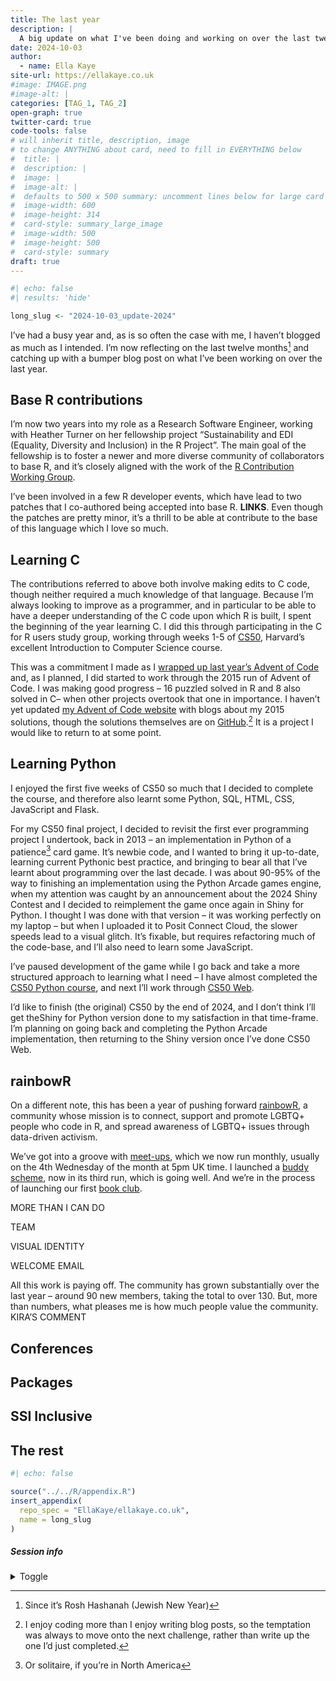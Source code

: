 ```yaml
---
title: The last year
description: |
  A big update on what I've been doing and working on over the last twelve months
date: 2024-10-03
author: 
  - name: Ella Kaye
site-url: https://ellakaye.co.uk
#image: IMAGE.png
#image-alt: |
categories: [TAG_1, TAG_2]
open-graph: true
twitter-card: true
code-tools: false
# will inherit title, description, image
# to change ANYTHING about card, need to fill in EVERYTHING below
#  title: |
#  description: |
#  image: |
#  image-alt: |
#  defaults to 500 x 500 summary: uncomment lines below for large card
#  image-width: 600 
#  image-height: 314
#  card-style: summary_large_image 
#  image-width: 500
#  image-height: 500
#  card-style: summary
draft: true
---
```


<!--------------- set up ----------------->

```r
#| echo: false
#| results: 'hide'

long_slug <- "2024-10-03_update-2024"
```

<!--------------- post content ----------------->

I've had a busy year and, as is so often the case with me, I haven't blogged as much as I intended. I'm now reflecting on the last twelve months^[Since it's Rosh Hashanah (Jewish New Year)] and catching up with a bumper blog post on what I've been working on over the last year.

## Base R contributions
I'm now two years into my role as a Research Software Engineer, working with Heather Turner on her fellowship project "Sustainability and EDI (Equality, Diversity and Inclusion) in the R Project". The main goal of the fellowship is to foster a newer and more diverse community of collaborators to base R, and it's closely aligned with the work of the [R Contribution Working Group](https://contributor.r-project.org).

I've been involved in a few R developer events, which have lead to two patches that I co-authored being accepted into base R. **LINKS**. Even though the patches are pretty minor, it's a thrill to be able at contribute to the base of this language which I love so much.

## Learning C

The contributions referred to above both involve making edits to C code, though neither required a much knowledge of that language. Because I'm always looking to improve as a programmer, and in particular to be able to have a deeper understanding of the C code upon which R is built, I spent the beginning of the year learning C. I did this through participating in the C for R users study group, working through weeks 1-5 of [CS50](https://cs50.harvard.edu/x/2024/), Harvard's excellent Introduction to Computer Science course.

This was a commitment I made as I [wrapped up last year's Advent of Code](../2023-12-30_advent-of-code-2023/index.qmd) and, as I planned, I did started to work through the 2015 run of Advent of Code. I was making good progress -- 16 puzzled solved in R and 8 also solved in C-- when other projects overtook that one in importance. I haven't yet updated [my Advent of Code website](https://adventofcode.ellakaye.co.uk) with blogs about my 2015 solutions, though the solutions themselves are on [GitHub](https://github.com/EllaKaye/advent-of-code/tree/main/2015).^[I enjoy coding more than I enjoy writing blog posts, so the temptation was always to move onto the next challenge, rather than write up the one I'd just completed.] It is a project I would like to return to at some point.

## Learning Python

I enjoyed the first five weeks of CS50 so much that I decided to complete the course, and therefore also learnt some Python, SQL, HTML, CSS, JavaScript and Flask.

For my CS50 final project, I decided to revisit the first ever programming project I undertook, back in 2013 -- an implementation in Python of a patience^[Or solitaire, if you're in North America] card game. It's newbie code, and I wanted to bring it up-to-date, learning current Pythonic best practice, and bringing to bear all that I've learnt about programming over the last decade. I was about 90-95% of the way to finishing an implementation using the Python Arcade games engine, when my attention was caught by an announcement about the 2024 Shiny Contest and I decided to reimplement the game once again in Shiny for Python. I thought I was done with that version -- it was working perfectly on my laptop -- but when I uploaded it to Posit Connect Cloud, the slower speeds lead to a visual glitch. It's fixable, but requires refactoring much of the code-base, and I'll also need to learn some JavaScript. 

I've paused development of the game while I go back and take a more structured approach to learning what I need -- I have almost completed the [CS50 Python course](https://cs50.harvard.edu/python/2022/), and next I'll work through [CS50 Web](https://cs50.harvard.edu/web/2020/). 

I'd like to finish (the original) CS50 by the end of 2024, and I don't think I'll get theShiny for Python version done to my satisfaction in that time-frame. I'm planning on going back and completing the Python Arcade implementation, then returning to the Shiny version once I've done CS50 Web.

## rainbowR

On a different note, this has been a year of pushing forward [rainbowR](https://rainbowr.org), a community whose mission is to connect, support and promote LGBTQ+ people who code in R, and spread awareness of LGBTQ+ issues through data-driven activism. 

We've got into a groove with [meet-ups](https://rainbowr.org/meetups), which we now run monthly, usually on the 4th Wednesday of the month at 5pm UK time. I launched a [buddy scheme](https://rainbowr.org/buddies), now in its third run, which is going well. And we're in the process of launching our first [book club](https://rainbowr.org/book-club).

MORE THAN I CAN DO

TEAM

VISUAL IDENTITY

WELCOME EMAIL

All this work is paying off. The community has grown substantially over the last year -- around 90 new members, taking the total to over 130. But, more than numbers, what pleases me is how much people value the community. KIRA'S COMMENT

## Conferences

## Packages

## SSI Inclusive

## The rest

<!--------------- appendices go here ----------------->

```r
#| echo: false

source("../../R/appendix.R")
insert_appendix(
  repo_spec = "EllaKaye/ellakaye.co.uk", 
  name = long_slug
)
```

##### Session info {.appendix}

<details><summary>Toggle</summary>

```r
#| echo: false
library(sessioninfo)
# save the session info as an object
pkg_session <- session_info(pkgs = "attached")

# get the quarto version
quarto_version <- system("quarto --version", intern = TRUE)

# inject the quarto info
pkg_session$platform$quarto <- paste(
  system("quarto --version", intern = TRUE), 
  "@", 
  quarto::quarto_path()
  )

# print it out
pkg_session
```

</details>





